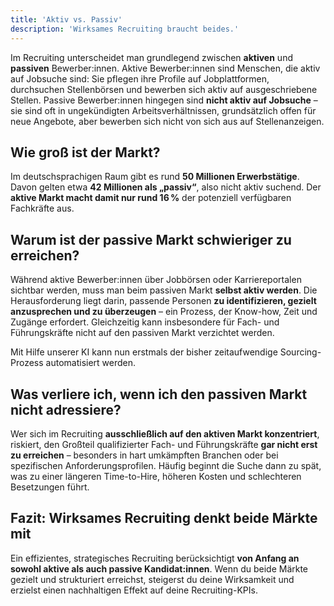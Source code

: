 ```yaml
---
title: 'Aktiv vs. Passiv'
description: 'Wirksames Recruiting braucht beides.'
---
```


Im Recruiting unterscheidet man grundlegend zwischen **aktiven** und **passiven** Bewerber:innen. 
Aktive Bewerber:innen sind Menschen, die aktiv auf Jobsuche sind: Sie pflegen ihre Profile auf Jobplattformen, 
durchsuchen Stellenbörsen und bewerben sich aktiv auf ausgeschriebene Stellen. Passive Bewerber:innen hingegen 
sind **nicht aktiv auf Jobsuche** – sie sind oft in ungekündigten Arbeitsverhältnissen, grundsätzlich offen für 
neue Angebote, aber bewerben sich nicht von sich aus auf Stellenanzeigen.

## Wie groß ist der Markt?

Im deutschsprachigen Raum gibt es rund **50 Millionen Erwerbstätige**. Davon gelten etwa **42 Millionen als „passiv“**, 
also nicht aktiv suchend. Der **aktive Markt macht damit nur rund 16 %** der potenziell verfügbaren Fachkräfte aus.

## Warum ist der passive Markt schwieriger zu erreichen?

Während aktive Bewerber:innen über Jobbörsen oder Karriereportalen sichtbar werden, muss man beim passiven Markt 
**selbst aktiv werden**. Die Herausforderung liegt darin, passende Personen **zu identifizieren, gezielt 
anzusprechen und zu überzeugen** – ein Prozess, der Know-how, Zeit und Zugänge erfordert. Gleichzeitig kann 
insbesondere für Fach- und Führungskräfte nicht auf den passiven Markt verzichtet werden. 

<Check>Mit Hilfe unserer KI 
kann nun erstmals der bisher zeitaufwendige Sourcing-Prozess automatisiert werden.</Check> 


## Was verliere ich, wenn ich den passiven Markt nicht adressiere?

Wer sich im Recruiting **ausschließlich auf den aktiven Markt konzentriert**, riskiert, den Großteil qualifizierter 
Fach- und Führungskräfte **gar nicht erst zu erreichen** – besonders in hart umkämpften Branchen oder bei spezifischen 
Anforderungsprofilen. Häufig beginnt die Suche dann zu spät, was zu einer längeren Time-to-Hire, höheren Kosten und 
schlechteren Besetzungen führt.

## Fazit: Wirksames Recruiting denkt beide Märkte mit

Ein effizientes, strategisches Recruiting berücksichtigt **von Anfang an sowohl aktive als auch passive Kandidat:innen**. 
Wenn du beide Märkte gezielt und strukturiert erreichst, steigerst du deine Wirksamkeit und erzielst einen nachhaltigen Effekt 
auf deine Recruiting-KPIs. 

[comment]: # (This actually is the most platform independent comment)
